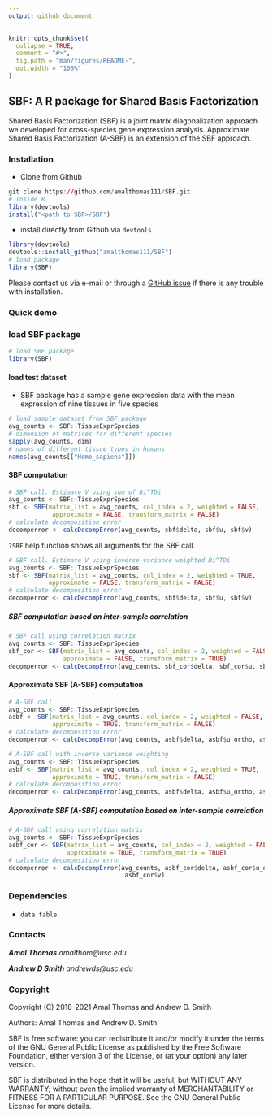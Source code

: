 ```yaml
---
output: github_document
---
```


<!-- README.md is generated from README.Rmd. Please edit that file -->

```r
knitr::opts_chunk$set(
  collapse = TRUE,
  comment = "#>",
  fig.path = "man/figures/README-",
  out.width = "100%"
)
```

## SBF: A R package for Shared Basis Factorization

Shared Basis Factorization (SBF) is a joint matrix diagonalization
approach we developed for cross-species gene expression analysis.
Approximate Shared Basis Factorization (A-SBF) is an extension of the SBF
approach.

### Installation
- Clone from Github
```r
git clone https://github.com/amalthomas111/SBF.git
# Inside R
library(devtools)
install("<path to SBF>/SBF")
```
- install directly from Github via `devtools`
```r
library(devtools)
devtools::install_github("amalthomas111/SBF")
# load package
library(SBF)
```

Please contact us via e-mail or through
a [GitHub issue](https://github.com/amalthomas111/SBF/issues)
if there is any trouble with installation.

### Quick demo

###  load SBF package

```r
# load SBF package
library(SBF)
```

#### load test dataset

- SBF package has a sample gene expression data with the mean expression of
nine tissues in five species

```r
# load sample dataset from SBF package
avg_counts <- SBF::TissueExprSpecies
# dimension of matrices for different species
sapply(avg_counts, dim)
# names of different tissue types in humans
names(avg_counts[["Homo_sapiens"]])
```

#### SBF computation

```r
# SBF call. Estimate V using sum of Di^TDi
avg_counts <- SBF::TissueExprSpecies
sbf <- SBF(matrix_list = avg_counts, col_index = 2, weighted = FALSE,
            approximate = FALSE, transform_matrix = FALSE)
# calculate decomposition error
decomperror <- calcDecompError(avg_counts, sbf$delta, sbf$u, sbf$v)
```
`?SBF` help function shows all arguments for the SBF call.

```r
# SBF call. Estimate V using inverse-variance weighted Di^TDi
avg_counts <- SBF::TissueExprSpecies
sbf <- SBF(matrix_list = avg_counts, col_index = 2, weighted = TRUE,
           approximate = FALSE, transform_matrix = FALSE)
# calculate decomposition error
decomperror <- calcDecompError(avg_counts, sbf$delta, sbf$u, sbf$v)
```

##### SBF computation based on inter-sample correlation

```r
# SBF call using correlation matrix
avg_counts <- SBF::TissueExprSpecies
sbf_cor <- SBF(matrix_list = avg_counts, col_index = 2, weighted = FALSE,
               approximate = FALSE, transform_matrix = TRUE)
decomperror <- calcDecompError(avg_counts, sbf_cor$delta, sbf_cor$u, sbf_cor$v)
```

#### Approximate SBF (A-SBF) computation

```r
# A-SBF call
avg_counts <- SBF::TissueExprSpecies
asbf <- SBF(matrix_list = avg_counts, col_index = 2, weighted = FALSE,
            approximate = TRUE, transform_matrix = FALSE)
# calculate decomposition error
decomperror <- calcDecompError(avg_counts, asbf$delta, asbf$u_ortho, asbf$v)
```

```r
# A-SBF call with inverse variance weighting
avg_counts <- SBF::TissueExprSpecies
asbf <- SBF(matrix_list = avg_counts, col_index = 2, weighted = TRUE,
            approximate = TRUE, transform_matrix = FALSE)
# calculate decomposition error
decomperror <- calcDecompError(avg_counts, asbf$delta, asbf$u_ortho, asbf$v)
```

##### Approximate SBF (A-SBF) computation based on inter-sample correlation

````r
# A-SBF call using correlation matrix
avg_counts <- SBF::TissueExprSpecies
asbf_cor <- SBF(matrix_list = avg_counts, col_index = 2, weighted = FALSE,
                approximate = TRUE, transform_matrix = TRUE)
# calculate decomposition error
decomperror <- calcDecompError(avg_counts, asbf_cor$delta, asbf_cor$u_ortho,
                                asbf_cor$v)
````

### Dependencies ###

- `data.table`

### Contacts ###

***Amal Thomas*** *amalthom@usc.edu*

***Andrew D Smith*** *andrewds@usc.edu*


### Copyright ###

Copyright (C) 2018-2021  Amal Thomas and Andrew D. Smith

Authors: Amal Thomas and Andrew D. Smith

SBF is free software: you can redistribute it and/or modify it under
the terms of the GNU General Public License as published by the Free
Software Foundation, either version 3 of the License, or (at your
option) any later version.

SBF is distributed in the hope that it will be useful, but WITHOUT
ANY WARRANTY; without even the implied warranty of MERCHANTABILITY or
FITNESS FOR A PARTICULAR PURPOSE.  See the GNU General Public License
for more details.
